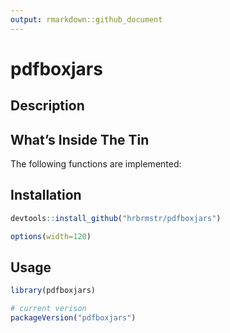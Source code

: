 ```yaml
---
output: rmarkdown::github_document
---
```


# pdfboxjars

## Description

## What's Inside The Tin

The following functions are implemented:

## Installation

```r
devtools::install_github("hrbrmstr/pdfboxjars")
```

```r
options(width=120)
```

## Usage

```r
library(pdfboxjars)

# current verison
packageVersion("pdfboxjars")

```

